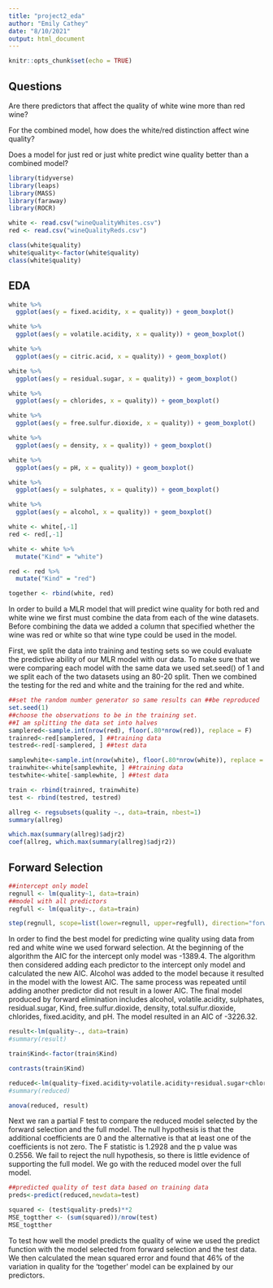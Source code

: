 ```yaml
---
title: "project2_eda"
author: "Emily Cathey"
date: "8/10/2021"
output: html_document
---
```


```r
knitr::opts_chunk$set(echo = TRUE)
```

## Questions 

Are there predictors that affect the quality of white wine more than red wine?

For the combined model, how does the white/red distinction affect wine quality?

Does a model for just red or just white predict wine quality better than a combined model?

```r
library(tidyverse)
library(leaps)
library(MASS)
library(faraway)
library(ROCR)
```

```r
white <- read.csv("wineQualityWhites.csv")
red <- read.csv("wineQualityReds.csv")

class(white$quality)
white$quality<-factor(white$quality)
class(white$quality)

```

## EDA

```r
white %>%
  ggplot(aes(y = fixed.acidity, x = quality)) + geom_boxplot()

white %>%
  ggplot(aes(y = volatile.acidity, x = quality)) + geom_boxplot()

white %>%
  ggplot(aes(y = citric.acid, x = quality)) + geom_boxplot()

white %>%
  ggplot(aes(y = residual.sugar, x = quality)) + geom_boxplot()

white %>%
  ggplot(aes(y = chlorides, x = quality)) + geom_boxplot()

white %>%
  ggplot(aes(y = free.sulfur.dioxide, x = quality)) + geom_boxplot()

white %>%
  ggplot(aes(y = density, x = quality)) + geom_boxplot()

white %>%
  ggplot(aes(y = pH, x = quality)) + geom_boxplot()

white %>%
  ggplot(aes(y = sulphates, x = quality)) + geom_boxplot()

white %>%
  ggplot(aes(y = alcohol, x = quality)) + geom_boxplot()
```

```r
white <- white[,-1]
red <- red[,-1]

white <- white %>%
  mutate("Kind" = "white")

red <- red %>%
  mutate("Kind" = "red")

together <- rbind(white, red)
```

In order to build a MLR model that will predict wine quality for both red and white wine we first must combine the data from each of the wine datasets. Before combining the data we added a column that specified whether the wine was red or white so that wine type could be used in the model.

First, we split the data into training and testing sets so we could evaluate the predictive ability of our MLR model with our data. To make sure that we were comparing each model with the same data we used set.seed() of 1 and we split each of the two datasets using an 80-20 split. Then we combined the testing for the red and white and the training for the red and white.  

```r
##set the random number generator so same results can ##be reproduced
set.seed(1)
##choose the observations to be in the training set.
##I am splitting the data set into halves 
samplered<-sample.int(nrow(red), floor(.80*nrow(red)), replace = F) 
trainred<-red[samplered, ] ##training data
testred<-red[-samplered, ] ##test data

samplewhite<-sample.int(nrow(white), floor(.80*nrow(white)), replace = F) 
trainwhite<-white[samplewhite, ] ##training data
testwhite<-white[-samplewhite, ] ##test data

train <- rbind(trainred, trainwhite)
test <- rbind(testred, testred)
```

```r
allreg <- regsubsets(quality ~., data=train, nbest=1)
summary(allreg)

which.max(summary(allreg)$adjr2)
coef(allreg, which.max(summary(allreg)$adjr2))

```


## Forward Selection

```r
##intercept only model
regnull <- lm(quality~1, data=train) 
##model with all predictors 
regfull <- lm(quality~., data=train)
```

```r
step(regnull, scope=list(lower=regnull, upper=regfull), direction="forward")
```

In order to find the best model for predicting wine quality using data from red and white wine we used forward selection. At the beginning of the algorithm the AIC for the intercept only model was -1389.4. The algorithm then considered adding each predictor to the intercept only model and calculated the new AIC. Alcohol was added to the model because it resulted in the model with the lowest AIC. The same process was repeated until adding another predictor did not result in a lower AIC. The final model produced by forward elimination includes alcohol, volatile.acidity, sulphates, residual.sugar, Kind, free.sulfur.dioxide, density, total.sulfur.dioxide, chlorides, fixed.acidity, and pH. The model resulted in an AIC of -3226.32. 


```r

result<-lm(quality~., data=train)
#summary(result)

train$Kind<-factor(train$Kind)

contrasts(train$Kind)

reduced<-lm(quality~fixed.acidity+volatile.acidity+residual.sugar+chlorides+free.sulfur.dioxide+total.sulfur.dioxide+density+pH+sulphates+alcohol+Kind, data=train)
#summary(reduced)

anova(reduced, result)
```

Next we ran a partial F test to compare the reduced model selected by the forward selection and the full model. The null hypothesis is that the additional coefficients are 0 and the alternative is that at least one of the coefficients is not zero. The F statistic is 1.2928 and the p value was 0.2556. We fail to reject the null hypothesis, so there is little evidence of supporting the full model. We go with the reduced model over the full model.

```r
##predicted quality of test data based on training data
preds<-predict(reduced,newdata=test)

squared <- (test$quality-preds)**2
MSE_togtther <- (sum(squared))/nrow(test)
MSE_togtther

```

To test how well the model predicts the quality of wine we used the predict function with the model selected from forward selection and the test data. We then calculated the mean squared error and found that 46% of the variation in quality for the 'together' model can be explained by our predictors.
